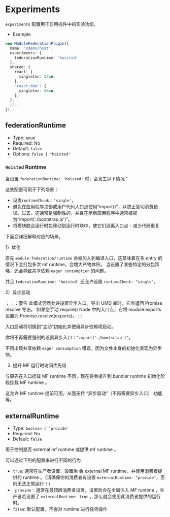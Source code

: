 # Experiments

`experiments` 配置用于启用插件中的实验功能。

- Example

```ts
new ModuleFederationPlugin({
  name: '@demo/host',
  experiments: {
    federationRuntime: 'hoisted'
  },
  shared: {
    react: {
      singleton: true,
    },
    'react-dom': {
      singleton: true,
    },
  },
  //...
});
```

## federationRuntime

- Type: `enum`
- Required: No
- Default: `false`
- Options: `false | "hoisted"`

### `Hoisted` Runtime

当设置 `federationRuntime: 'hoisted'` 时，会发生以下情况：

这些配置可用于下列场景：

- 设置`runtimeChunk: 'single'`。
- 避免在应用程序顶部或用户代码入口点使用“import()”，以防止急切消费错误。过去，这通常是强制性的，并且在示例应用程序中通常被视为“import('./bootstrap.js')”。
- 将模块联合运行时包移动到运行时块中，使它们远离入口点 - 减少代码重复

下面会详细解释对应的场景。

1）优化

原先 `module-federation/runtime` 会被加入到编译入口，这意味着在多 entry 的情况下会打包多次 mf runtime，会增大产物体积。
当设置了某些特定的分包策略，还会导致共享依赖 `eager consumption` 的问题。

并且 `federationRuntime: 'hoisted'` 还允许设置 `runtimeChunk: "single"`。

2）异步启动

：：：警告
此模式仍然允许设置异步入口。导出 UMD 库时，它会返回 Promise resolve 导出。
如果您手动 require() Node 中的入口点，它将 module.exports 设置为 Promise.resolve(exports)。
:::

入口启动将切换到“主动”初始化并使用异步依赖项启动。

你将不再需要强制的设置异步入口：`“import('./bootsrtap')”`。

不再出现共享依赖 `eager consumption` 错误，因为文件本身的初始化表现为异步块。

3) 提升 MF 运行时访问优先级

与原先在入口挂载 MF runtime 不同，现在将会提升到 bundler runtime 初始化阶段挂载 MF runtime 。

这允许 MF runtime 提前可用，从而支持 “异步启动”（不再需要异步入口） 功能等。

## externalRuntime

- Type: `boolean | 'provide'`
- Required: No
- Default: `false`

用于控制是否 external mf runtime 或提供 mf runtime 。

可以通过下列的配置来进行不同的行为

* `true`: 通常在生产者设置，设置后 会 external MF runtime，并使用消费者提供的 runtime 。（请确保你的消费者有设置 `externalRuntime: "provide"`，否则无法正常运行！）
* `'provide'`: 通常在最顶层消费者设置，设置后会在全局注入 MF runtime ，生产者若设置了 `externalRuntime: true` ，那么就会使用此消费者提供的运行时。
* `false`: 默认配置，不会对 runtime 进行任何操作
